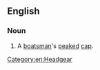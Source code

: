 ==English==

===Noun===
{{en-noun}}

# A [[boatsman]]'s [[peaked]] [[cap]].

[[Category:en:Headgear]]